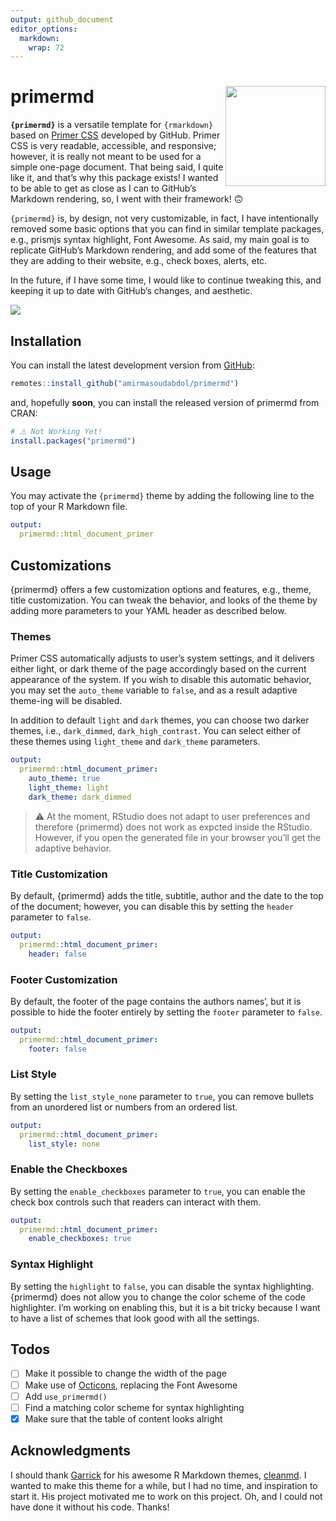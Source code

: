 ```yaml
---
output: github_document
editor_options: 
  markdown: 
    wrap: 72
---
```


<!-- README.md is generated from README.Rmd. Please edit this file -->

# primermd <img src="man/figures/logo.png" width="160" align="right"/>

**`{primermd}`** is a versatile template for `{rmarkdown}` based on [Primer
CSS](http://primer.style/css/) developed by GitHub. Primer CSS is very readable, 
accessible, and responsive; however, it is really not meant to be used for 
a simple one-page document. That being said, I quite like it, and that's why
this package exists! I wanted to be able to get as close as I can to GitHub's
Markdown rendering, so, I went with their framework! 🙃

`{primermd}` is, by design, not very customizable, in fact, I have intentionally
removed some basic options that you can find in similar template packages, 
e.g., prismjs syntax highlight, Font Awesome. As said, my main goal is to
replicate GitHub's Markdown rendering, and add some of the features that they 
are adding to their website, e.g., check boxes, alerts, etc. 

In the future, if I have some time, I would like to continue tweaking this, and 
keeping it up to date with GitHub's changes, and aesthetic.

![](man/figures/comparison.png)

## Installation

You can install the latest development version from
[GitHub](https://github.com/amirmasoudabdol/primermd/):

``` r
remotes::install_github("amirmasoudabdol/primermd")
```

and, hopefully **soon**, you can install the released version of primermd from CRAN:

``` r
# ⚠️ Not Working Yet!
install.packages("primermd") 
```

## Usage

You may activate the `{primermd}` theme by adding the following line to
the top of your R Markdown file.

``` yaml
output: 
  primermd::html_document_primer
```

## Customizations

{primermd} offers a few customization options and features, e.g., theme,
title customization. You can tweak the behavior, and looks of the theme
by adding more parameters to your YAML header as described below.

### Themes

Primer CSS automatically adjusts to user's system settings, and it
delivers either light, or dark theme of the page accordingly based on
the current appearance of the system. If you wish to disable this
automatic behavior, you may set the `auto_theme` variable to `false`,
and as a result adaptive theme-ing will be disabled.

In addition to default `light` and `dark` themes, you can choose two
darker themes, i.e., `dark_dimmed`, `dark_high_contrast`. You can select
either of these themes using `light_theme` and `dark_theme` parameters.

``` yaml
output: 
  primermd::html_document_primer:
    auto_theme: true
    light_theme: light
    dark_theme: dark_dimmed
```

> ⚠️ At the moment, RStudio does not adapt to user preferences and therefore 
{primermd} does not work as expcted inside the RStudio. However, if you open the
generated file in your browser you'll get the adaptive behavior.

### Title Customization

By default, {primermd} adds the title, subtitle, author and the date to
the top of the document; however, you can disable this by setting the
`header` parameter to `false`.

``` yaml
output: 
  primermd::html_document_primer:
    header: false
```

### Footer Customization

By default, the footer of the page contains the authors names', but
it is possible to hide the footer entirely by setting the `footer`
parameter to `false`.

``` yaml
output: 
  primermd::html_document_primer:
    footer: false
```

### List Style

By setting the `list_style_none` parameter to `true`, you can remove bullets
from an unordered list or numbers from an ordered list.

``` yaml
output: 
  primermd::html_document_primer:
    list_style: none
```

### Enable the Checkboxes

By setting the `enable_checkboxes` parameter to `true`, you can enable the
check box controls such that readers can interact with them.

``` yaml
output: 
  primermd::html_document_primer:
    enable_checkboxes: true
```

### Syntax Highlight

By setting the `highlight` to `false`, you can disable the syntax highlighting.
{primermd} does not allow you to change the color scheme of the code 
highlighter. I'm working on enabling this, but it is a bit tricky because I want
to have a list of schemes that look good with all the settings.

## Todos

- [ ] Make it possible to change the width of the page
- [ ] Make use of [Octicons](https://primer.style/octicons/), replacing the
Font Awesome
- [ ] Add `use_primermd()`
- [ ] Find a matching color scheme for syntax highlighting
- [x] Make sure that the table of content looks alright

## Acknowledgments

I should thank [Garrick](https://github.com/gadenbuie) for his awesome R 
Markdown themes, [cleanmd](https://github.com/gadenbuie/cleanrmd). I wanted to 
make this theme for a while, but I had no time, and inspiration to start it. His
project motivated me to work on this project. Oh, and I could not have done it
without his code. Thanks!

